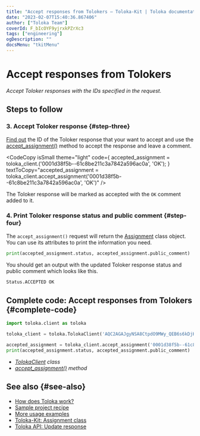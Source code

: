 ```yaml
---
title: "Accept responses from Tolokers — Toloka-Kit | Toloka documentation"
date: "2023-02-07T15:40:36.867406"
author: ["Toloka Team"]
coverId: F_bIcOYF9yjrxkPZrXc3
tags: ["engineering"]
ogDescription: ""
docsMenu: "tkitMenu"
---
```



# Accept responses from Tolokers

_Accept Toloker responses with the IDs specified in the request._

## Steps to follow

<Import/>

<Instantiate/>

### 3. Accept Toloker response {#step-three}

[Find out](/docs-new/toloka-kit/recipes/get-responses) the ID of the Toloker response that your want to accept and use the [accept_assignment()](/docs-new/toloka-kit/reference/toloka.client.TolokaClient.accept_assignment) method to accept the response and leave a comment.

<CodeCopy
  isSmall
  theme="light"
  code={
    <HighlightChildren language="python">
      accepted_assignment = toloka_client.<Term term="accept_assignment"><AcceptAsignment/></Term>('0001d38f5b--61c8be211c3a7842a596ac0a', 'OK');
    </HighlightChildren>
  }
  textToCopy="accepted_assignment = toloka_client.accept_assignment('0001d38f5b--61c8be211c3a7842a596ac0a', 'OK')"
/>

The Toloker response will be marked as accepted with the `OK` comment added to it.

### 4. Print Toloker response status and public comment {#step-four}

The `accept_assignment()` request will return the [Assignment](/docs-new/toloka-kit/reference/toloka.client.assignment.Assignment) class object. You can use its attributes to print the information you need.

```python
print(accepted_assignment.status, accepted_assignment.public_comment)
```

You should get an output with the updated Toloker response status and public comment which looks like this.

```bash
Status.ACCEPTED OK
```

## Complete code: Accept responses from Tolokers {#complete-code}

```python
import toloka.client as toloka

toloka_client = toloka.TolokaClient('AQC2AGAJgyNSA8CtpdO9MWy_QEB6s6kDjHUoElE', 'PRODUCTION')

accepted_assignment = toloka_client.accept_assignment('0001d38f5b--61c8be211c3a7842a596ac0a', 'OK')
print(accepted_assignment.status, accepted_assignment.public_comment)
```

<Note mode="tip" title="List of classes and methods used in this recipe">

- _[TolokaClient](/docs-new/toloka-kit/reference/toloka.client.TolokaClient) class_
- _[accept_assignment()](/docs-new/toloka-kit/reference/toloka.client.TolokaClient.accept_assignment) method_

</Note>

## See also {#see-also}

- [How does Toloka work?](/docs-new/guide/overview)
- [Sample project recipe](/docs-new/toloka-kit/recipes/learn-basics)
- [More usage examples](/docs-new/toloka-kit/recipes/use-cases)
- [Toloka-Kit: Assignment class](/docs-new/toloka-kit/reference/toloka.client.assignment.Assignment)
- [Toloka API: Update response](https://toloka.ai/docs/api/api-reference/#patch-/assignments/-id-)
